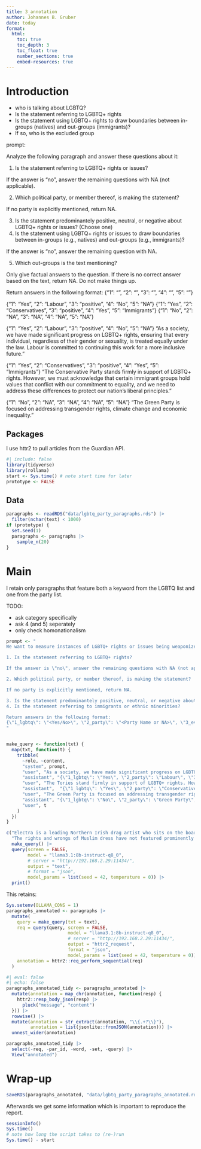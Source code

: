 ```yaml
---
title: 3_annotation
author: Johannes B. Gruber
date: today
format:
  html:
    toc: true
    toc_depth: 3
    toc_float: true
    number_sections: true
    embed-resources: true
---
```


# Introduction

- who is talking about LGBTQ?
- Is the statement referring to LGBTQ+ rights
- Is the statement using LGBTQ+ rights to draw boundaries between in-groups (natives) and out-groups (immigrants)?
- If so, who is the excluded group

prompt:

Analyze the following paragraph and answer these questions about it:

1. Is the statement referring to LGBTQ+ rights or issues?

If the answer is "no", answer the remaining questions with NA (not applicable).

2. Which political party, or member thereof, is making the statement?

If no party is explicitly mentioned, return NA.

3. Is the statement predominantely positive, neutral, or negative about LGBTQ+ rights or issues? (Choose one)
4. Is the statement using LGBTQ+ rights or issues to draw boundaries between in-groups (e.g., natives) and out-groups (e.g., immigrants)?

If the answer is "no", answer the remaining question with NA.

5. Which out-groups is the text mentioning?

Only give factual answers to the question. If there is no correct answer based on the text, return NA. Do not make things up.

Return answers in the following format:
{"1": "<Yes/No>", "2": "<Party Name or NA>", "3": "<positive/neutral/negative or NA>", "4": "<Yes/No>", "5": "<Out-group or NA>"}


{"1": "Yes", "2": "Labour", "3": "positive", "4": "No", "5": "NA"}
{"1": "Yes", "2": "Conservatives", "3": "positive", "4": "Yes", "5": "Immigrants"}
{"1": "No", "2": "NA", "3": "NA", "4": "NA", "5": "NA"}


{"1": "Yes", "2": "Labour", "3": "positive", "4": "No", "5": "NA"}
"As a society, we have made significant progress on LGBTQ+ rights, ensuring that every individual, regardless of their gender or sexuality, is treated equally under the law. Labour is committed to continuing this work for a more inclusive future."

{"1": "Yes", "2": "Conservatives", "3": "positive", "4": "Yes", "5": "Immigrants"}
"The Conservative Party stands firmly in support of LGBTQ+ rights. However, we must acknowledge that certain immigrant groups hold values that conflict with our commitment to equality, and we need to address these differences to protect our nation's liberal principles."

{"1": "No", "2": "NA", "3": "NA", "4": "NA", "5": "NA"}
"The Green Party is focused on addressing transgender rights, climate change and economic inequality."


## Packages

I use httr2 to pull articles from the Guardian API.

```r
#| include: false
library(tidyverse)
library(rollama)
start <- Sys.time() # note start time for later
prototype <- FALSE
```

## Data

```r
paragraphs <- readRDS("data/lgbtq_party_paragraphs.rds") |> 
  filter(nchar(text) < 1000)
if (prototype) {
  set.seed(1)
  paragraphs <- paragraphs |> 
    sample_n(20)
}
```


# Main

I retain only paragraphs that feature both a keyword from the LGBTQ list and one from the party list.

TODO:

- ask category specifically
- ask 4 (and 5) seperately
- only check homonationalism

```r
prompt <- "
We want to measure instances of LGBTQ+ rights or issues being weaponized to attack out-groups, mostly immigrants and Muslims. Analyze the following paragraph and answer these questions about it:

1. Is the statement referring to LGBTQ+ rights?

If the answer is \"no\", answer the remaining questions with NA (not applicable).

2. Which political party, or member thereof, is making the statement?

If no party is explicitly mentioned, return NA.

3. Is the statement predominantely positive, neutral, or negative about LGBTQ+ rights? (Choose one)
4. Is the statement referring to immigrants or ethnic minorities?

Return answers in the following format:
{\"1_lgbtq\": \"<Yes/No>\", \"2_party\": \"<Party Name or NA>\", \"3_evaluation\": \"<positive/neutral/negative or NA>\", \"4_immigration\": \"<Yes/No>\"}
"


make_query <- function(txt) {
  map(txt, function(t) {
    tribble(
      ~role, ~content,
      "system", prompt,
      "user", "As a society, we have made significant progress on LGBTQ+ rights, ensuring that every individual, regardless of their gender or sexuality, is treated equally under the law. Labour is committed to continuing this work for a more inclusive future.",
      "assistant", "{\"1_lgbtq\": \"Yes\", \"2_party\": \"Labour\", \"3_evaluation\": \"positive\", \"4_immigration\": \"No\"}",
      "user", "The Tories stand firmly in support of LGBTQ+ rights. However, we must acknowledge that certain immigrant groups hold values that conflict with our commitment to equality, and we need to address these differences to protect our nation's liberal principles.",
      "assistant",  "{\"1_lgbtq\": \"Yes\", \"2_party\": \"Conservatives\", \"3_evaluation\": \"positive\", \"4_immigration\": \"Yes\"}",
      "user", "The Green Party is focused on addressing transgender rights, climate change and economic inequality.",
      "assistant", "{\"1_lgbtq\": \"No\", \"2_party\": \"Green Party\", \"3_evaluation\": NA, \"4_immigration\": \"No\"}",
      "user", t
    )
  })
}
```

```r
c("Electra is a leading Northern Irish drag artist who sits on the board of The 343 and was embroiled in the McCausland saga last July. For her, the importance of the space for creatives and clientele who need it the most can’t be overstated. “The UK government is happy to cosy up to the DUP, a party that has restricted the rights of women and LGBTQ+ people for years,” she says. “The need for safe spaces for queer people and women is necessary in an environment that is so hostile towards its most vulnerable, especially when it comes from what’s left of our failed government.”",
  "The rights and wrongs of Muslim dress have not featured prominently in the former foreign secretary’s recent thinking. In Boris’s world, concerns pop up and down, like apples in a ducking bowl, only to emerge when convenient. Sometimes, they are lifted from the Davos globalisers’ checklist. He embraced girls’ education at the Foreign Office as his cause of choice, but let’s wait and see how much attention that gets from now on. He has supported a hard Brexit driven by fears of immigration, while as mayor deemed immigration a boon to London and recently challenged an amnesty for all illegal immigrants in the country for 10 years. To his credit, he voted in favour of many LGBT causes when traditional Tories were still grouchy on such issues.") |> 
  make_query() |> 
  query(screen = FALSE,
        model = "llama3.1:8b-instruct-q8_0", 
        # server = "http://192.168.2.29:11434/", 
        output = "text",
        # format = "json",
        model_params = list(seed = 42, temperature = 0)) |> 
  print()
```




This retains:

```r
Sys.setenv(OLLAMA_CONS = 1)
paragraphs_annotated <- paragraphs |> 
  mutate(
    query = make_query(txt = text),
    req = query(query, screen = FALSE,
                       model = "llama3.1:8b-instruct-q8_0", 
                       # server = "http://192.168.2.29:11434/", 
                       output = "httr2_request",
                       format = "json",
                       model_params = list(seed = 42, temperature = 0)),
    annotation = httr2::req_perform_sequential(req)
  )
```

```r
#| eval: false
#| echo: false
paragraphs_annotated_tidy <- paragraphs_annotated |> 
  mutate(annotation = map_chr(annotation, function(resp) {
    httr2::resp_body_json(resp) |> 
      pluck("message", "content")
  })) |> 
  rowwise() |> 
  mutate(annotation = str_extract(annotation, "\\{.+?\\}"),
         annotation = list(jsonlite::fromJSON(annotation))) |> 
  unnest_wider(annotation)

paragraphs_annotated_tidy |> 
  select(-req, -par_id, -word, -set, -query) |> 
  View("annotated")
```


# Wrap-up

```r
saveRDS(paragraphs_annotated, "data/lgbtq_party_paragraphs_annotated.rds")
```

Afterwards we get some information which is important to reproduce the report.

```r
sessionInfo()
Sys.time()
# note how long the script takes to (re-)run
Sys.time() - start
```
